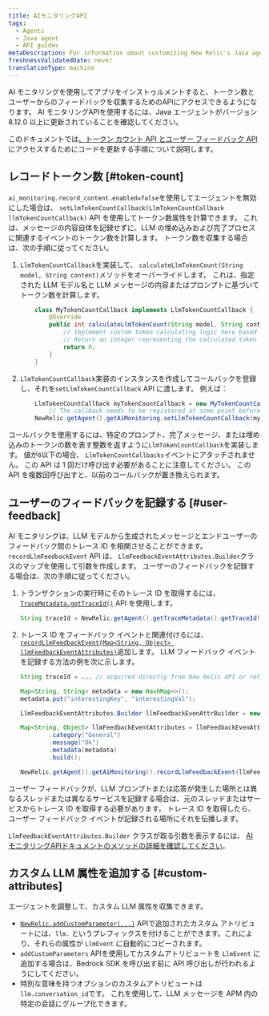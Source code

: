 ```yaml
---
title: AIモニタリングAPI
tags:
  - Agents
  - Java agent
  - API guides
metaDescription: For information about customizing New Relic's Java agent for AI monitoring.
freshnessValidatedDate: never
translationType: machine
---
```


AI モニタリングを使用してアプリをインストゥルメントすると、トークン数とユーザーからのフィードバックを収集するためのAPIにアクセスできるようになります。 AI モニタリングAPIを使用するには、Java エージェントがバージョン 8.12.0 以上に更新されていることを確認してください。

このドキュメントでは[、トークン カウント API とユーザー フィードバック API](https://newrelic.github.io/java-agent-api/javadoc/com/newrelic/api/agent/AiMonitoring.html#recordLlmFeedbackEvent)にアクセスするためにコードを更新する手順について説明します。

## レコードトークン数 [#token-count]

`ai_monitoring.record_content.enabled=false`を使用してエージェントを無効にした場合は、 `setLlmTokenCountCallback(LlmTokenCountCallback llmTokenCountCallback)` API を使用してトークン数属性を計算できます。 これは、メッセージの内容自体を記録せずに、LLM の埋め込みおよび完了プロセスに関連するイベントのトークン数を計算します。 トークン数を収集する場合は、次の手順に従ってください。

1. `LlmTokenCountCallback`を実装して、 `calculateLlmTokenCount(String model, String content)`メソッドをオーバーライドします。 これは、指定された LLM モデル名と LLM メッセージの内容またはプロンプトに基づいてトークン数を計算します。

   ```java
       class MyTokenCountCallback implements LlmTokenCountCallback {
           @Override
           public int calculateLlmTokenCount(String model, String content) {
               // Implement custom token calculating logic here based on the LLM model and content.
               // Return an integer representing the calculated token count.
               return 0;
           }
       }
   ```

2. `LlmTokenCountCallback`実装のインスタンスを作成してコールバックを登録し、それを`setLlmTokenCountCallback` API に渡します。 例えば：

   ```java
       LlmTokenCountCallback myTokenCountCallback = new MyTokenCountCallback();
           // The callback needs to be registered at some point before invoking the LLM model
       NewRelic.getAgent().getAiMonitoring.setLlmTokenCountCallback(myTokenCountCallback);
   ```

コールバックを使用するには、特定のプロンプト、完了メッセージ、または埋め込みのトークンの数を表す整数を返すように`LlmTokenCountCallback`を実装します。 値が`0`以下の場合、 `LlmTokenCountCallbacks`イベントにアタッチされません。 この API は 1 回だけ呼び出す必要があることに注意してください。 この API を複数回呼び出すと、以前のコールバックが置き換えられます。

## ユーザーのフィードバックを記録する [#user-feedback]

AI モニタリングは、LLM モデルから生成されたメッセージとエンドユーザーのフィードバック間のトレース ID を相関させることができます。 `recordLlmFeedbackEvent` API は、 `LlmFeedbackEventAttributes.Builder`クラスのマップを使用して引数を作成します。 ユーザーのフィードバックを記録する場合は、次の手順に従ってください。

1. トランザクションの実行時にそのトレース ID を取得するには、 [`TraceMetadata.getTraceId()`](https://newrelic.github.io/java-agent-api/javadoc/com/newrelic/api/agent/TraceMetadata.html#getTraceId) API を使用します。

   ```java
   String traceId = NewRelic.getAgent().getTraceMetadata().getTraceId();
   ```

2. トレース ID をフィードバック イベントと関連付けるには、 [`recordLlmFeedbackEvent(Map<String, Object> llmFeedbackEventAttributes)`](https://newrelic.github.io/java-agent-api/javadoc/com/newrelic/api/agent/AiMonitoring.html#recordLlmFeedbackEvent)追加します。 LLM フィードバック イベントを記録する方法の例を次に示します。

   ```java
   String traceId = ... // acquired directly from New Relic API or retrieved from some propagation mechanism

   Map<String, String> metadata = new HashMap<>();
   metadata.put("interestingKey", "interestingVal");

   LlmFeedbackEventAttributes.Builder llmFeedbackEvenAttrBuilder = new LlmFeedbackEventAttributes.Builder(traceId, ratingString);

   Map<String, Object> llmFeedbackEventAttributes = llmFeedbackEvenAttrBuilder
           .category("General")
           .message("Ok")
           .metadata(metadata)
           .build();

   NewRelic.getAgent().getAiMonitoring().recordLlmFeedbackEvent(llmFeedbackEventAttributes);
   ```

ユーザー フィードバックが、LLM プロンプトまたは応答が発生した場所とは異なるスレッドまたは異なるサービスを記録する場合は、元のスレッドまたはサービスからトレース ID を取得する必要があります。 トレース ID を取得したら、ユーザー フィードバック イベントが記録される場所にそれを伝播します。

`LlmFeedbackEventAttributes.Builder` クラスが取る引数を表示するには、 [AI モニタリングAPIドキュメントのメソッドの詳細を確認してください](https://newrelic.github.io/java-agent-api/javadoc/com/newrelic/api/agent/AiMonitoring.html#recordLlmFeedbackEvent)。

## カスタム LLM 属性を追加する [#custom-attributes]

エージェントを調整して、カスタム LLM 属性を収集できます。

* [`NewRelic.addCustomParameter(...)`](https://newrelic.github.io/java-agent-api/javadoc/com/newrelic/api/agent/NewRelic.html#addCustomParameter(java.lang.String,boolean)) APIで追加されたカスタム アトリビュートには、`llm.` というプレフィックスを付けることができます。これにより、それらの属性が `LlmEvent` に自動的にコピーされます。
* `addCustomParameters` APIを使用してカスタムアトリビュートを `LlmEvent` に追加する場合は、Bedrock SDK を呼び出す前に API 呼び出しが行われるようにしてください。
* 特別な意味を持つオプションのカスタムアトリビュートは`llm.conversation_id`です。 これを使用して、LLM メッセージを APM 内の特定の会話にグループ化できます。

